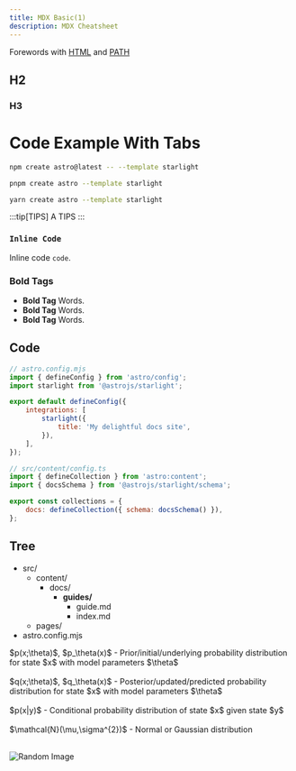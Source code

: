 ```yaml
---
title: MDX Basic(1)
description: MDX Cheatsheet
---
```



Forewords with [HTML](https://astro.build) and [PATH](/manual-setup/)

## H2

### H3

# Code Example With Tabs
<Tabs>
<TabItem label="npm">

```sh
npm create astro@latest -- --template starlight
```

</TabItem>
<TabItem label="pnpm">

```sh
pnpm create astro --template starlight
```

</TabItem>
<TabItem label="Yarn">

```sh
yarn create astro --template starlight
```

</TabItem>
</Tabs>

:::tip[TIPS]
A TIPS
:::

### `Inline Code`

Inline code `code`.


### Bold Tags
- **Bold Tag** Words.
- **Bold Tag** Words.
- **Bold Tag** Words.


## Code 

```js ins={8}
// astro.config.mjs
import { defineConfig } from 'astro/config';
import starlight from '@astrojs/starlight';

export default defineConfig({
	integrations: [
		starlight({
			title: 'My delightful docs site',
		}),
	],
});
```


```js ins={3,6}
// src/content/config.ts
import { defineCollection } from 'astro:content';
import { docsSchema } from '@astrojs/starlight/schema';

export const collections = {
	docs: defineCollection({ schema: docsSchema() }),
};
```

## Tree


<FileTree>

- src/
  - content/
    - docs/
      - **guides/**
        - guide.md
        - index.md
  - pages/
- astro.config.mjs

</FileTree>

<section style={{ display: 'flex' }}>
  <div style={{ flexBasis: '70%', paddingRight: '20px' }}>
    <p>
        $p(x;\theta)$, $p_\theta(x)$ - Prior/initial/underlying probability distribution for state $x$ with model parameters $\theta$ <br></br>
        $q(x;\theta)$, $q_\theta(x)$ - Posterior/updated/predicted probability distribution for state $x$ with model parameters $\theta$ <br></br>
        $p(x|y)$ - Conditional probability distribution of state $x$ given state $y$  <br></br>
        $\mathcal{N}(\mu,\sigma^{2})$ - Normal or Gaussian distribution <br></br>
    </p>
  </div>
  <div style={{ flexBasis: '30%' }}>
    <img src="https://source.unsplash.com/random/500x300" alt="Random Image" style={{ width: '100%', height: 'auto' }} />
  </div>
</section>
